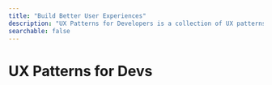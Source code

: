 ```yaml
---
title: "Build Better User Experiences"
description: "UX Patterns for Developers is a collection of UX patterns for everyone but specially towards developers who want to understand how to build effective UI components accessible and usable."
searchable: false
---
```



# UX Patterns for Devs

<Hero
  lang={props.params.lang}
  title={metadata.title}
  description={metadata.description}
/>

<Stars />

<OverviewGrid lang={props.params.lang} />

<SubscribeForm />
